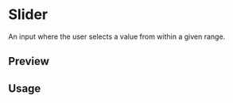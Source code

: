 

<Meta of={SliderStories} />

<PrimitiveDocsButton name="slider" />

# Slider

An input where the user selects a value from within a given range.

## Preview

<Canvas of={SliderStories.Default} />

## Usage



<Source code={importCode} language="ts" dark />
<Source code={usageCode} language="tsx" dark />
